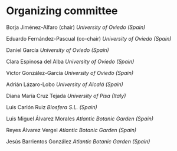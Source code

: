 # Organizing committee

Borja Jiménez-Alfaro (chair)
*University of Oviedo (Spain)*

Eduardo Fernández-Pascual (co-chair)
*University of Oviedo (Spain)*

Daniel García
*University of Oviedo (Spain)*

Clara Espinosa del Alba
*University of Oviedo (Spain)* 

Victor González-García
*University of Oviedo (Spain)*

Adrián Lázaro-Lobo
*University of Alcalá (Spain)*

Diana María Cruz Tejada
*University of Pisa (Italy)*

Luis Carlón Ruiz
*Biosfera S.L. (Spain)*

Luis Miguel Álvarez Morales
*Atlantic Botanic Garden (Spain)*

Reyes Álvarez Vergel
*Atlantic Botanic Garden (Spain)* 

Jesús Barrientos González
*Atlantic Botanic Garden (Spain)*